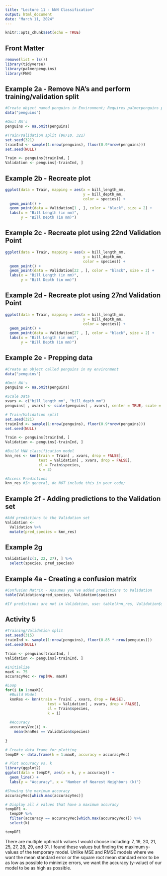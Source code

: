 ```yaml
---
title: "Lecture 11 - kNN Classification"
output: html_document
date: "March 11, 2024"
---
```


```r
knitr::opts_chunk$set(echo = TRUE)
```

## Front Matter
```r
remove(list = ls())
library(tidyverse)
library(palmerpenguins)
library(FNN)
```

## Example 2a - Remove NA's and perform training/validation split
```r
#Create object named penguins in Environment; Requires palmerpenguins package
data("penguins")

#Omit NA's
penguins <- na.omit(penguins)

#Train/Validation split (90/10, 321)
set.seed(321)
trainInd <- sample(1:nrow(penguins), floor(0.9*nrow(penguins)))
set.seed(NULL)

Train <- penguins[trainInd, ]
Validation <- penguins[-trainInd, ]
```


## Example 2b - Recreate plot
```r
ggplot(data = Train, mapping = aes(x = bill_length_mm,
                                   y = bill_depth_mm,
                                   color = species)) +
  geom_point() +
  geom_point(data = Validation[1 , ], color = "black", size = 2) +
  labs(x = "Bill Length (in mm)",
       y = "Bill Depth (in mm)")
```

## Example 2c - Recreate plot using 22nd Validation Point
```r
ggplot(data = Train, mapping = aes(x = bill_length_mm,
                                   y = bill_depth_mm,
                                   color = species)) +
  geom_point() +
  geom_point(data = Validation[22 , ], color = "black", size = 2) +
  labs(x = "Bill Length (in mm)",
       y = "Bill Depth (in mm)")
```

## Example 2d - Recreate plot using 27nd Validation Point
```r
ggplot(data = Train, mapping = aes(x = bill_length_mm,
                                   y = bill_depth_mm,
                                   color = species)) +
  geom_point() +
  geom_point(data = Validation[27 , ], color = "black", size = 2) +
  labs(x = "Bill Length (in mm)",
       y = "Bill Depth (in mm)")
```

## Example 2e - Prepping data
```r
#Create an object called penguins in my environment
data("penguins")

#Omit NA's
penguins <- na.omit(penguins)

#Scale Data
xvars <- c("bill_length_mm", "bill_depth_mm")
penguins[ , xvars] <- scale(penguins[ , xvars], center = TRUE, scale = TRUE)

# Train/Validation split
set.seed(321)
trainInd <- sample(1:nrow(penguins), floor(0.9*nrow(penguins)))
set.seed(NULL)

Train <- penguins[trainInd, ]
Validation <- penguins[-trainInd, ]

#Build kNN classification model
knn_res <- knn(train = Train[ , xvars, drop = FALSE],
               test = Validation[ , xvars, drop = FALSE],
               cl = Train$species,
               k = 3)

#Access Predictions
knn_res #In general, do NOT include this in your code; 
```

## Example 2f - Adding predictions to the Validation set
```r
#Add predictions to the Validation set
Validation <- 
  Validation %>%
  mutate(pred_species = knn_res)
```

## Example 2g
```r
Validation[c(1, 22, 27), ] %>%
  select(species, pred_species)
```

## Example 4a - Creating a confusion matrix
```r
#Confusion Matrix - Assumes you've added predictions to Validation
table(Validation$pred_species, Validation$species)

#If predictions are not in Validation, use: table(knn_res, Validation$species)
```

## Activity 5
```r
#Training/Validation split
set.seed(315)
trainInd <- sample(1:nrow(penguins), floor(0.85 * nrow(penguins)))
set.seed(NULL)

Train <- penguins[trainInd, ]
Validation <- penguins[-trainInd, ]

#Initialize
maxK <- 75
accuracyVec <- rep(NA, maxK)

#Loop
for(i in 1:maxK){
  #Build Model
  knnRes <- knn(train = Train[ , xvars, drop = FALSE],
                   test = Validation[ , xvars, drop = FALSE],
                   cl = Train$species,
                   k = i)
  
  #Accuracy
  accuracyVec[i] <-
    mean(knnRes == Validation$species)
  
}

# Create data frame for plotting
tempDF <- data.frame(k = 1:maxK, accuracy = accuracyVec)

# Plot accuracy vs. k
library(ggplot2)
ggplot(data = tempDF, aes(x = k, y = accuracy)) +
  geom_line() +
  labs(y = "Accuracy", x = "Number of Nearest Neighbors (k)")

#Showing the maximum accuracy
accuracyVec[which.max(accuracyVec)]

# Display all k values that have a maximum accuracy
tempDF1 <- 
  tempDF %>%
  filter(accuracy == accuracyVec[which.max(accuracyVec)]) %>%
  select(k)

tempDF1

```


There are multiple optimal k values I would choose including: 7, 19, 20, 21, 25, 27, 28, 29, and 31. I found these values but finding the maximum y-values of the temporary model. Unlike MSE and RMSE models where we want the mean standard error or the square root mean standard error to be as low as possible to minimize errors, we want the accuracy (y-value) of our model to be as high as possible. 

